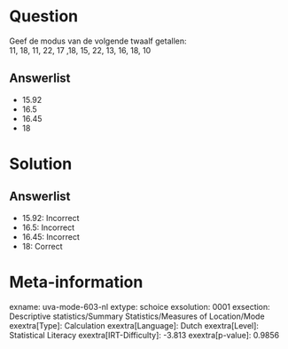 Question
========

Geef de modus van de volgende twaalf getallen:\
11, 18, 11, 22, 17 ,18, 15, 22, 13, 16, 18, 10

Answerlist
----------

* 15.92
* 16.5
* 16.45
* 18

Solution
========

Answerlist
----------

* 15.92: Incorrect
* 16.5: Incorrect
* 16.45: Incorrect
* 18: Correct

Meta-information
================
exname: uva-mode-603-nl
extype: schoice
exsolution: 0001
exsection: Descriptive statistics/Summary Statistics/Measures of Location/Mode
exextra[Type]: Calculation
exextra[Language]: Dutch
exextra[Level]: Statistical Literacy
exextra[IRT-Difficulty]: -3.813
exextra[p-value]: 0.9856
